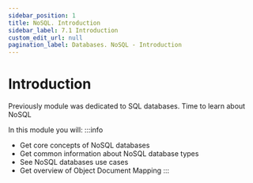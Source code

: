 ```yaml
---
sidebar_position: 1
title: NoSQL. Introduction
sidebar_label: 7.1 Introduction
custom_edit_url: null
pagination_label: Databases. NoSQL - Introduction
---
```


# Introduction

Previously module was dedicated to SQL databases. Time to learn about NoSQL

In this module you will:
:::info
- Get core concepts of NoSQL databases
- Get common information about NoSQL database types
- See NoSQL databases use cases
- Get overview of Object Document Mapping
:::